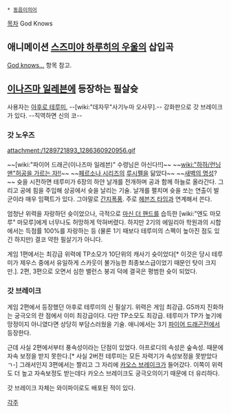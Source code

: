  * [[동음이의어]]

[[목차]]
God Knows
== 애니메이션 [[스즈미야 하루히의 우울]]의 삽입곡 == 
[[God knows…]] 항목 참고.

== [[이나즈마 일레븐]]에 등장하는 필살슛 ==
사용자는 [[아후로 테루미]], --[wiki:"데자무"사기누마 오사무].-- 강화판으로 갓 브레이크가 있다.
--직역하면 신의 코--

=== 갓 노우즈 ===
attachment:/1289721893_1286360920956.gif

~~[wiki:"파이어 드래곤(이나즈마 일레븐)" 수령님은 아신다!!]~~ ~~[[wiki:"하하/런닝맨"허공을 가르는 자!!]]~~ ~~[[페르소나 시리즈]]의 [[루시펠]]을 닮았다~~  ~~[[새벽의 명성]]?~~
슛을 시전하면 테루미가 6장의 하얀 날개를 전개하며 공과 함께 하늘로 올라간다. 그리고 공에 힘을 주입해 상공에서 슛을 날리는 기술. 날개를 펼치며 슛을 쏘는 연출이 발군이라 매우 임팩트가 있다. 그야말로 [[간지폭풍]]. 주로 [[헤븐즈 타임]]과 연계해서 쓴다. 

엄청난 위력을 자랑하던 슛이었으나, 극적으로 [[마신 더 핸드]]를 습득한 [wiki:"엔도 마모루" 마모루]에게 너무나도 허망하게 막혀버렸다. 하지만 2기의 에일리아 학원과의 시합에서는 득점률 100%를 자랑하는 등 (물론 1기 때보다 테루미의 스펙이 높아진 점도 있긴 하지만) 결코 약한 필살기가 아니다.

게임 1편에서는 최강급 위력에 TP소모가 10단위의 캐사기 슛이었다[* 이것은 당시 테루미가 제우스 중에서 유일하게 스카웃이 불가능한 최종보스급이었기 때문인 탓이 크지만.]. 2편, 3편으로 오면서 심한 밸런스 붕괴 덕에 결국은 평범한 슛이 되었다. 
=== 갓 브레이크 ===
{{{#!html
<iframe width="420" height="315" src="https://www.youtube.com/embed/seZClH0TyYM" frameborder="0" allowfullscreen></iframe>
}}}

게임 2편에서 등장했던 아후로 테루미의 신 필살기. 
위력은 게임 최강급. G5까지 진화하는 궁극오의 란 점에서 이미 최강급이다. 다만 TP소모도 최강급. 테루미가 TP가 높기에 망정이지 아니였다면 상당히 부담스러웠을 기술. 애니에서는 3기 [[파이어 드래곤]]전에서 등장한다.

근데 사실 2편에서부터 풍속성이라는 단점이 있었다. 아프로디의 속성은 숲속성. 때문에 자속 보정을 받지 못한다.[* 사실 2버전 테루미는 모든 자력기가 속성보정을 못받았다ㄱ-] 그래서인지 3편에서는 짤리고 그 자리에 [[카오스 브레이크]]가 들어갔다. 이쪽이 위력도 더 높고 자속보정도 받는데다 카오스 브레이크도 궁극오의이기 때문에 더 유리하다.

갓 브레이크 자체는 와이파이로도 배포된 적이 있다.

[[각주]]
